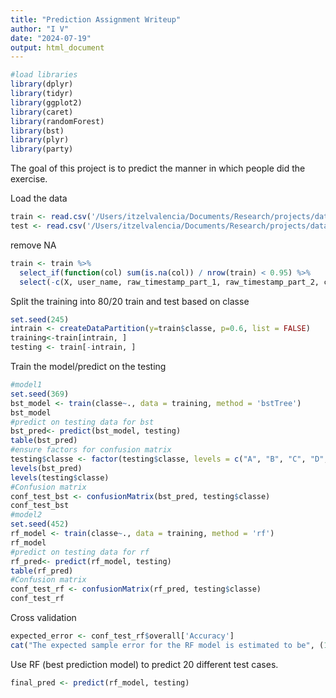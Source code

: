 ```yaml
---
title: "Prediction Assignment Writeup"
author: "I V"
date: "2024-07-19"
output: html_document
---
```


```r
#load libraries
library(dplyr)
library(tidyr)
library(ggplot2)
library(caret)
library(randomForest)
library(bst)
library(plyr)
library(party)
```

The goal of this project is to predict the manner in which people did the exercise.

Load the data
```r
train <- read.csv('/Users/itzelvalencia/Documents/Research/projects/datasciencecoursera/data/pml-training.csv',na.strings=c("NA","#DIV/0!","")) 
test <- read.csv('/Users/itzelvalencia/Documents/Research/projects/datasciencecoursera/data/pml-testing.csv',na.strings=c("NA","#DIV/0!",""))
```

remove NA
```r
train <- train %>%
  select_if(function(col) sum(is.na(col)) / nrow(train) < 0.95) %>%
  select(-c(X, user_name, raw_timestamp_part_1, raw_timestamp_part_2, cvtd_timestamp, new_window, num_window))
```
Split the training into 80/20 train and test based on classe
```r
set.seed(245)
intrain <- createDataPartition(y=train$classe, p=0.6, list = FALSE)
training<-train[intrain, ]
testing <- train[-intrain, ]
```
Train the model/predict on the testing
```r
#model1
set.seed(369)
bst_model <- train(classe~., data = training, method = 'bstTree')
bst_model
#predict on testing data for bst
bst_pred<- predict(bst_model, testing)
table(bst_pred)
#ensure factors for confusion matrix
testing$classe <- factor(testing$classe, levels = c("A", "B", "C", "D", "E"))
levels(bst_pred)
levels(testing$classe)
#Confusion matrix 
conf_test_bst <- confusionMatrix(bst_pred, testing$classe)
conf_test_bst
#model2
set.seed(452)
rf_model <- train(classe~., data = training, method = 'rf')
rf_model
#predict on testing data for rf
rf_pred<- predict(rf_model, testing)
table(rf_pred)
#Confusion matrix 
conf_test_rf <- confusionMatrix(rf_pred, testing$classe)
conf_test_rf
```
Cross validation
```r
expected_error <- conf_test_rf$overall['Accuracy']
cat("The expected sample error for the RF model is estimated to be", (1 - expected_error) * 100, "% accuracy.")
```
Use RF (best prediction model) to predict 20 different test cases.
```r
final_pred <- predict(rf_model, testing) 
```



